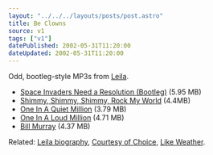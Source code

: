 ```yaml
---
layout: "../../../layouts/posts/post.astro"
title: Be Clowns
source: v1
tags: ["v1"]
datePublished: 2002-05-31T11:20:00
dateUpdated: 2002-05-31T11:20:00
---
```


Odd, bootleg-style MP3s from [Leila][1].

- [Space Invaders Need a Resolution (Bootleg)][2] (5.95 MB)
- [Shimmy, Shimmy, Shimmy, Rock My World][3] (4.4MB)
- [One In A Quiet Million][4] (3.79 MB)
- [One In A Loud Million][5] (4.71 MB)
- [Bill Murray][6] (4.37 MB)

Related: [Leila biography][7], [Courtesy of Choice][8], [Like Weather][9].

[1]: http://www.leilamusic.co.uk/ "official Leila website (warning: background music!)"
[2]: http://www.leilamusic.co.uk/(DJ)%20Leila-spaceinvaders%20need%20a%20resolution.mp3 "Leila - Space Invaders Need a Resolution (Bootleg) (Aaliyah?)"
[3]: http://www.leilamusic.co.uk/shimmy,%20shimmy,%20shimmy,%20rock%20my%20world.mp3 "Leila - Shimmy, Shimmy, Shimmy, Rock My World (Michael Jackson & O.D.B.?)"
[4]: http://www.leilamusic.co.uk/-aaliyah%20-%20one%20in%20a%20quiet%20million.mp3 "Leila - One In A Quiet Million (Aaliyah?)"
[5]: http://www.leilamusic.co.uk/-aaliyah-one%20in%20a%20loud%20million.mp3 "Leila - One In A Loud Million (Aaliyah?)"
[6]: http://www.leilamusic.co.uk/leila%20-%20bill%20murray.mp3 "Leila - Bill Murray"
[7]: http://www.leilamusic.co.uk/htm%20files/biogfaq.htm "Leila biography (warning: background music!)"
[8]: http://www.amazon.co.uk/exec/obidos/ASIN/B00004YL18/ohsky "Leila's Courtesy of Choice on amazon.co.uk"
[9]: http://www.amazon.co.uk/exec/obidos/ASIN/B00000G5A8/ohsky "Leila's Like Weather on amazon.co.uk"
